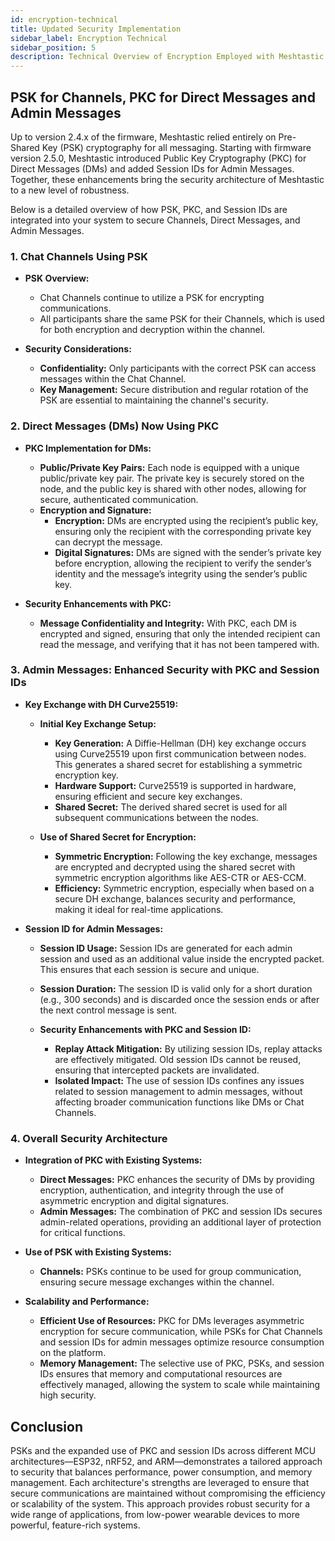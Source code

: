 ```yaml
---
id: encryption-technical
title: Updated Security Implementation
sidebar_label: Encryption Technical
sidebar_position: 5
description: Technical Overview of Encryption Employed with Meshtastic from Firmware 2.5.0 Onwards
---
```


## PSK for Channels, PKC for Direct Messages and Admin Messages

Up to version 2.4.x of the firmware, Meshtastic relied entirely on Pre-Shared Key (PSK) cryptography for all messaging. Starting with firmware version 2.5.0, Meshtastic introduced Public Key Cryptography (PKC) for Direct Messages (DMs) and added Session IDs for Admin Messages. Together, these enhancements bring the security architecture of Meshtastic to a new level of robustness.

Below is a detailed overview of how PSK, PKC, and Session IDs are integrated into your system to secure Channels, Direct Messages, and Admin Messages.

### 1. Chat Channels Using PSK

- **PSK Overview:**

  - Chat Channels continue to utilize a PSK for encrypting communications.
  - All participants share the same PSK for their Channels, which is used for both encryption and decryption within the channel.

- **Security Considerations:**
  - **Confidentiality:** Only participants with the correct PSK can access messages within the Chat Channel.
  - **Key Management:** Secure distribution and regular rotation of the PSK are essential to maintaining the channel's security.

### 2. Direct Messages (DMs) Now Using PKC

- **PKC Implementation for DMs:**

  - **Public/Private Key Pairs:** Each node is equipped with a unique public/private key pair. The private key is securely stored on the node, and the public key is shared with other nodes, allowing for secure, authenticated communication.
  - **Encryption and Signature:**
    - **Encryption:** DMs are encrypted using the recipient’s public key, ensuring only the recipient with the corresponding private key can decrypt the message.
    - **Digital Signatures:** DMs are signed with the sender’s private key before encryption, allowing the recipient to verify the sender’s identity and the message’s integrity using the sender’s public key.

- **Security Enhancements with PKC:**
  - **Message Confidentiality and Integrity:** With PKC, each DM is encrypted and signed, ensuring that only the intended recipient can read the message, and verifying that it has not been tampered with.

### 3. Admin Messages: Enhanced Security with PKC and Session IDs

- **Key Exchange with DH Curve25519:**

  - **Initial Key Exchange Setup:**

    - **Key Generation:** A Diffie-Hellman (DH) key exchange occurs using Curve25519 upon first communication between nodes. This generates a shared secret for establishing a symmetric encryption key.
    - **Hardware Support:** Curve25519 is supported in hardware, ensuring efficient and secure key exchanges.
    - **Shared Secret:** The derived shared secret is used for all subsequent communications between the nodes.

  - **Use of Shared Secret for Encryption:**
    - **Symmetric Encryption:** Following the key exchange, messages are encrypted and decrypted using the shared secret with symmetric encryption algorithms like AES-CTR or AES-CCM.
    - **Efficiency:** Symmetric encryption, especially when based on a secure DH exchange, balances security and performance, making it ideal for real-time applications.

- **Session ID for Admin Messages:**

  - **Session ID Usage:** Session IDs are generated for each admin session and used as an additional value inside the encrypted packet. This ensures that each session is secure and unique.
  - **Session Duration:** The session ID is valid only for a short duration (e.g., 300 seconds) and is discarded once the session ends or after the next control message is sent.

  - **Security Enhancements with PKC and Session ID:**
    - **Replay Attack Mitigation:** By utilizing session IDs, replay attacks are effectively mitigated. Old session IDs cannot be reused, ensuring that intercepted packets are invalidated.
    - **Isolated Impact:** The use of session IDs confines any issues related to session management to admin messages, without affecting broader communication functions like DMs or Chat Channels.

### 4. Overall Security Architecture

- **Integration of PKC with Existing Systems:**

  - **Direct Messages:** PKC enhances the security of DMs by providing encryption, authentication, and integrity through the use of asymmetric encryption and digital signatures.
  - **Admin Messages:** The combination of PKC and session IDs secures admin-related operations, providing an additional layer of protection for critical functions.

- **Use of PSK with Existing Systems:**

  - **Channels:** PSKs continue to be used for group communication, ensuring secure message exchanges within the channel.

- **Scalability and Performance:**
  - **Efficient Use of Resources:** PKC for DMs leverages asymmetric encryption for secure communication, while PSKs for Chat Channels and session IDs for admin messages optimize resource consumption on the platform.
  - **Memory Management:** The selective use of PKC, PSKs, and session IDs ensures that memory and computational resources are effectively managed, allowing the system to scale while maintaining high security.

## Conclusion

PSKs and the expanded use of PKC and session IDs across different MCU architectures—ESP32, nRF52, and ARM—demonstrates a tailored approach to security that balances performance, power consumption, and memory management. Each architecture's strengths are leveraged to ensure that secure communications are maintained without compromising the efficiency or scalability of the system. This approach provides robust security for a wide range of applications, from low-power wearable devices to more powerful, feature-rich systems.
